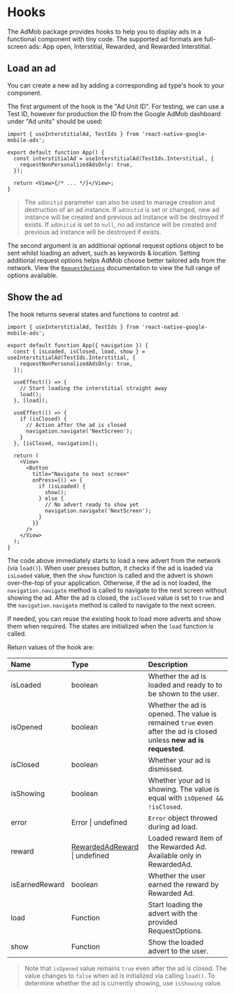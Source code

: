 # Hooks

The AdMob package provides hooks to help you to display ads in a functional component with tiny code. The supported ad formats are full-screen ads: App open, Interstitial, Rewarded, and Rewarded Interstitial.

## Load an ad

You can create a new ad by adding a corresponding ad type's hook to your component.

The first argument of the hook is the "Ad Unit ID".
For testing, we can use a Test ID, however for production the ID from the
Google AdMob dashboard under "Ad units" should be used:

```tsx {4-8}
import { useInterstitialAd, TestIds } from 'react-native-google-mobile-ads';

export default function App() {
  const interstitialAd = useInterstitialAd(TestIds.Interstitial, {
    requestNonPersonalizedAdsOnly: true,
  });

  return <View>{/* ... */}</View>;
}
```

> The `adUnitid` parameter can also be used to manage creation and destruction of an ad instance.
> If `adUnitid` is set or changed, new ad instance will be created and previous ad instance will be destroyed if exists.
> If `adUnitid` is set to `null`, no ad instance will be created and previous ad instance will be destroyed if exists.

The second argument is an additional optional request options object to be sent whilst loading an advert, such as keywords & location.
Setting additional request options helps AdMob choose better tailored ads from the network. View the [`RequestOptions`](/reference/admob/requestoptions)
documentation to view the full range of options available.

## Show the ad

The hook returns several states and functions to control ad.

```tsx
import { useInterstitialAd, TestIds } from 'react-native-google-mobile-ads';

export default function App({ navigation }) {
  const { isLoaded, isClosed, load, show } = useInterstitialAd(TestIds.Interstitial, {
    requestNonPersonalizedAdsOnly: true,
  });

  useEffect(() => {
    // Start loading the interstitial straight away
    load();
  }, [load]);

  useEffect(() => {
    if (isClosed) {
      // Action after the ad is closed
      navigation.navigate('NextScreen');
    }
  }, [isClosed, navigation]);

  return (
    <View>
      <Button
        title="Navigate to next screen"
        onPress={() => {
          if (isLoaded) {
            show();
          } else {
            // No advert ready to show yet
            navigation.navigate('NextScreen');
          }
        }}
      />
    </View>
  );
}
```

The code above immediately starts to load a new advert from the network (via `load()`).
When user presses button, it checks if the ad is loaded via `isLoaded` value,
then the `show` function is called and the advert is shown over-the-top of your application.
Otherwise, if the ad is not loaded, the `navigation.navigate` method is called to navigate to the next screen without showing the ad.
After the ad is closed, the `isClosed` value is set to `true` and the `navigation.navigate` method is called to navigate to the next screen.

If needed, you can reuse the existing hook to load more adverts and show them when required. The states are initialized when the `load` function is called.

Return values of the hook are:

| Name           | Type                               | Description                                                                                                        |
| :------------- | :--------------------------------- | :----------------------------------------------------------------------------------------------------------------- |
| isLoaded       | boolean                            | Whether the ad is loaded and ready to to be shown to the user.                                                     |
| isOpened       | boolean                            | Whether the ad is opened. The value is remained `true` even after the ad is closed unless **new ad is requested**. |
| isClosed       | boolean                            | Whether your ad is dismissed.                                                                                      |
| isShowing      | boolean                            | Whether your ad is showing. The value is equal with `isOpened && !isClosed`.                                       |
| error          | Error \| undefined                 | `Error` object throwed during ad load.                                                                             |
| reward         | [RewardedAdReward](#) \| undefined | Loaded reward item of the Rewarded Ad. Available only in RewardedAd.                                               |
| isEarnedReward | boolean                            | Whether the user earned the reward by Rewarded Ad.                                                                 |
| load           | Function                           | Start loading the advert with the provided RequestOptions.                                                         |
| show           | Function                           | Show the loaded advert to the user.                                                                                |

> Note that `isOpened` value remains `true` even after the ad is closed.
> The value changes to `false` when ad is initialized via calling `load()`.
> To determine whether the ad is currently showing, use `isShowing` value.
